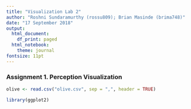 ```yaml
---
title: "Visualization Lab 2"
author: "Roshni Sundaramurthy (rossu809); Brian Masinde (brima748)"
date: "17 September 2018"
output:
  html_document:
    df_print: paged
  html_notebook:
    theme: journal
fontsize: 11pt
---
```


### Assignment 1. Perception Visualization

```r
olive <- read.csv("olive.csv", sep = ",", header = TRUE)
```

```r
library(ggplot2)
```

